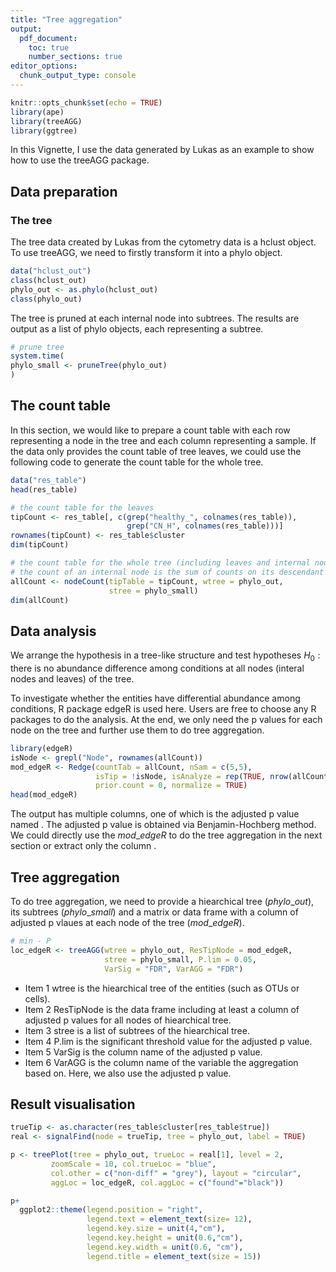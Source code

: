 ```yaml
---
title: "Tree aggregation"
output: 
  pdf_document:
    toc: true
    number_sections: true
editor_options: 
  chunk_output_type: console
---
```


```r
knitr::opts_chunk$set(echo = TRUE)
library(ape)
library(treeAGG)
library(ggtree)
```

In this Vignette, I use the data generated by Lukas as an example to show how to use the treeAGG package. 


## Data preparation
### The tree 


The tree data created by Lukas from the cytometry data is a hclust object. To use treeAGG, we need to firstly transform it into a phylo object.


```r
data("hclust_out")
class(hclust_out)
phylo_out <- as.phylo(hclust_out)
class(phylo_out)
```


The tree is pruned at each internal node into subtrees. The results are output as a list of phylo objects, each representing a subtree. 

```r
# prune tree
system.time(
phylo_small <- pruneTree(phylo_out)
)

```


## The count table

In this section, we would like to prepare a count table with each row representing a node in the tree and each column representing a sample. If the data only provides the count table of tree leaves, we could use the following code to generate the count table for the whole tree.

```r
data("res_table")
head(res_table)

# the count table for the leaves
tipCount <- res_table[, c(grep("healthy_", colnames(res_table)),
                          grep("CN_H", colnames(res_table)))]
rownames(tipCount) <- res_table$cluster
dim(tipCount)

# the count table for the whole tree (including leaves and internal nodes)
# the count of an internal node is the sum of counts on its descendant leaves.
allCount <- nodeCount(tipTable = tipCount, wtree = phylo_out,
                      stree = phylo_small)
dim(allCount)
```


## Data analysis

We arrange the hypothesis in a tree-like structure and test hypotheses
$H_0 : \text{there is no abundance difference among conditions}$ at all nodes (interal nodes and leaves) of the tree.

To investigate whether the entities have differential abundance among conditions, R package edgeR is used here. Users are free to choose any R packages to do the analysis. At the end, we only need the p values for each node on the tree and further use them to do tree aggregation.
 
```r
library(edgeR)
isNode <- grepl("Node", rownames(allCount))
mod_edgeR <- Redge(countTab = allCount, nSam = c(5,5), 
                   isTip = !isNode, isAnalyze = rep(TRUE, nrow(allCount)),
                   prior.count = 0, normalize = TRUE)
head(mod_edgeR)
```

The output has multiple columns, one of which is the adjusted p value named \textit{FDR}. The adjusted p value is obtained via Benjamin-Hochberg method. We could directly use the $mod\_edgeR$ to do the tree aggregation in the next section or extract only the column \textit{FDR}.

## Tree aggregation

To do tree aggregation, we need to provide a hiearchical tree ($phylo\_out$), its subtrees ($phylo\_small$) and a matrix or data frame with a column of adjusted p vlaues at each node of the tree ($mod\_edgeR$). 


```r
# min - P
loc_edgeR <- treeAGG(wtree = phylo_out, ResTipNode = mod_edgeR,
                     stree = phylo_small, P.lim = 0.05, 
                     VarSig = "FDR", VarAGG = "FDR")

```

* Item 1 wtree is the hiearchical tree of the entities (such as OTUs or cells).
* Item 2 ResTipNode is the data frame including at least a column of adjusted p values for all nodes of hiearchical tree.
* Item 3 stree is a list of subtrees of the hiearchical tree.
* Item 4 P.lim is the significant threshold value for the adjusted p value.
* Item 5 VarSig is the column name of the adjusted p value.
* Item 6 VarAGG is the column name of the variable the aggregation based on. Here, we also use the adjusted p value.

## Result visualisation



```r
trueTip <- as.character(res_table$cluster[res_table$true])
real <- signalFind(node = trueTip, tree = phylo_out, label = TRUE)

p <- treePlot(tree = phylo_out, trueLoc = real[1], level = 2, 
         zoomScale = 10, col.trueLoc = "blue", 
         col.other = c("non-diff" = "grey"), layout = "circular", 
         aggLoc = loc_edgeR, col.aggLoc = c("found"="black")) 

p+
  ggplot2::theme(legend.position = "right",
                 legend.text = element_text(size= 12),
                 legend.key.size = unit(4,"cm"),
                 legend.key.height = unit(0.6,"cm"),
                 legend.key.width = unit(0.6, "cm"),
                 legend.title = element_text(size = 15))

```
